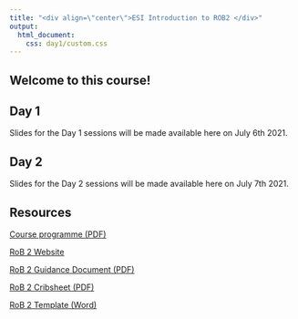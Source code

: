 ```yaml
---
title: "<div align=\"center\">ESI Introduction to ROB2 </div>"
output: 
  html_document:
    css: day1/custom.css
---
```


## Welcome to this course!



## Day 1

Slides for the Day 1 sessions will be made available here on July 6th 2021.

<!-- [Session 1 slides](https://mcguinlu.github.io/ESI-ROB2-intro/day1/session1.html) -->

<!-- [Session 2 slides](https://mcguinlu.github.io/ESI-ROB2-intro/day1/session1.html) -->

## Day 2

Slides for the Day 2 sessions will be made available here on July 7th 2021.

<!-- [Session 3 slides](https://mcguinlu.github.io/ESI-ROB2-intro/day1/session3.html) -->

<!-- [Session 4 slides](https://mcguinlu.github.io/ESI-ROB2-intro/day1/session4.html) -->

## Resources

[Course programme (PDF)](https://mcguinlu.github.io/ESI-ROB2-intro/resources/RoB2_Intro_ESI_Programme.pdf)

[RoB 2 Website](https://www.riskofbias.info/welcome/rob-2-0-tool)

[RoB 2 Guidance Document (PDF)](https://mcguinlu.github.io/ESI-ROB2-intro/resources/RoB2_Full_Guidance.pdf)

[RoB 2 Cribsheet (PDF)](https://mcguinlu.github.io/ESI-ROB2-intro/resources/RoB2_Cribsheet.pdf)

[RoB 2 Template (Word)](https://mcguinlu.github.io/ESI-ROB2-intro/resources/RoB2_Template.docx)

